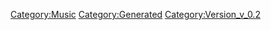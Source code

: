 {{Music
 |Name=WANNA BE AN ANGEL
 |ID=146
 |Cov=147
 |Cd=33
 |Nam=140
 |Div=140
 |Ma=2
 |SerieId=5
 |SerieLogoId=10
 |WavId=147
 |VariationId=0
 |Dsc=140
 |Strt=10
 |ValkyrieBattle=1
 |ValkyrieIntro=1
 |ValkyrieIntroSky=1
 |DivaSolo=1
 |DivaMulti=1
 |Exp=2
 |OfficialName=WANNA BE AN ANGEL
 |VocalName=新居昭乃
 |Description=作品：マクロスプラス<br /><br />歌手：新居昭乃<br /><br />作詞：Gabriela Robin<br />作曲：菅野よう子
 |StoryTitle=
 |StoryDesc=
 |BuyURL=https://recochoku.jp/song/S20139679/single?ds=1004680085
 |BannerId=0
 |AnmStoreURL=
}}
[[Category:Music]]
[[Category:Generated]]
[[Category:Version_v_0.2]]

